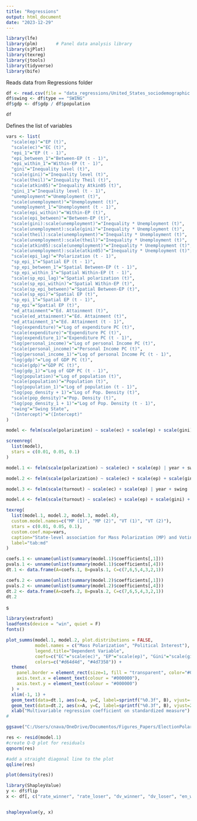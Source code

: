 ```yaml
---
title: "Regressions"
output: html_document
date: "2023-12-29"
---
```


```r
library(lfe)
library(plm)       # Panel data analysis library
library(sjPlot)
library(texreg)
library(jtools)
library(tidyverse)
library(bife)
```


Reads data from Regressions folder
```r
df <- read.csv(file = "data_regressions/United_States_sociodemographic.csv")
df$swing <- df$type == "SWING"
df$gdp <- df$gdp / df$population

df

```
Defines the list of variables

```r
vars <- list(
  "scale(ep)"="EP (t)",
  "scale(ec)"="EC (t)",
  "epi_1"="EP (t - 1)",
  "epi_between_1"="Between-EP (t - 1)",
  "epi_within_1"="Within-EP (t - 1)",
  "gini"="Inequality level (t)",
  "scale(gini)"="Inequality level (t)",
  "scale(theil)"="Inequality Theil (t)",
  "scale(atkin05)"="Inequality Atkin05 (t)",
  "gini_1"="Inequality level (t - 1)",
  "unemployment"="Unemployment (t)",
  "scale(unemployment)"="Unemployment (t)",
  "unemployment_1"="Unemployment (t - 1)",
  "scale(epi_within)"="Within-EP (t)",
  "scale(epi_between)"="Between-EP (t)",
  "scale(gini):scale(unemployment)"="Inequality * Unemployment (t)",
  "scale(unemployment):scale(gini)"="Inequality * Unemployment (t)",
  "scale(theil):scale(unemployment)"="Inequality * Unemployment (t)",
  "scale(unemployment):scale(theil)"="Inequality * Unemployment (t)",
  "scale(atkin05):scale(unemployment)"="Inequality * Unemployment (t)",
  "scale(unemployment):scale(atkin05)"="Inequality * Unemployment (t)",
  "scale(epi_lag)"="Polarization (t - 1)",
  "sp_epi_1"="Spatial EP (t - 1)",
  "sp_epi_between_1"="Spatial Between-EP (t - 1)",
  "sp_epi_within_1"="Spatial Within-EP (t - 1)",
  "scale(sp_epi_lag)"="Spatial polarization (t)",
  "scale(sp_epi_within)"="Spatial Within-EP (t)",
  "scale(sp_epi_between)"="Spatial Between-EP (t)",
  "scale(sp_epi)"="Spatial EP (t)",
  "sp_epi_1"="Spatial EP (t - 1)",
  "sp_epi"="Spatial EP (t)",
  "ed_attainment"="Ed. Attainment (t)",
  "scale(ed_attainment)"="Ed. Attainment (t)",
  "ed_attainment_1"="Ed. Attainment (t - 1)",
  "log(expenditure)"="Log of expenditure PC (t)",
  "scale(expenditure)"="Expenditure PC (t)",
  "log(expenditure_1)"="Expenditure PC (t - 1)",
  "log(personal_income)"="Log of personal Income PC (t)",
  "scale(personal_income)"="Personal Income PC (t)",
  "log(personal_income_1)"="Log of personal Income PC (t - 1)",
  "log(gdp)"="Log of GDP PC (t)",
  "scale(gdp)"="GDP PC (t)",
  "log(gdp_1)"="Log of GDP PC (t - 1)",
  "log(population)"="Log of population (t)",
  "scale(population)"="Population (t)",
  "log(population_1)"="Log of population (t - 1)",
  "log(pop_density + 1)"="Log of Pop. Density (t)",
  "scale(pop_density)"="Pop. Density (t)",
  "log(pop_density_1 + 1)"="Log of Pop. Density (t - 1)",
  "swing"="Swing State",
  "(Intercept)"="(Intercept)"
)
```

```r
model <- felm(scale(polarization) ~ scale(ec) + scale(ep) + scale(gini) + scale(gdp) + scale(pop_density) + scale(ed_attainment) + swing | year | 0 | state, data = df)

screenreg(
  list(model),
  stars = c(0.01, 0.05, 0.1)
)
```

```r
model.1 <- felm(scale(polarization) ~ scale(ec) + scale(ep) | year + swing | 0 | state, data = df)

model.2 <- felm(scale(polarization) ~ scale(ec) + scale(ep) + scale(gini)+ scale(unemployment)  + scale(gdp) + scale(pop_density) + scale(ed_attainment) | year + swing | 0 | state, data = df)

model.3 <- felm(scale(turnout) ~ scale(ec) + scale(ep) | year + swing | 0 | state, data = df)

model.4 <- felm(scale(turnout) ~ scale(ec) + scale(ep) + scale(gini) + scale(unemployment) + scale(gdp) + scale(pop_density) + scale(ed_attainment) | year + swing | 0 | state, data = df)

texreg(
  list(model.1, model.2, model.3, model.4),
  custom.model.names=c("MP (1)", "MP (2)", "VT (1)", "VT (2)"),
  stars = c(0.01, 0.05, 0.1),
  custom.coef.map=vars,
  caption="State-level association for Mass Polarization (MP) and Voting Turnout (VT) in the United States (2008-2020). Each model represents a multivariate regression, with year-fixed effects. These models represent the ones presented in the main manuscript. Standard errors are in brackets and are robustly clustered by state. We standardized both independent and dependent variables to have a mean of zero and a standard deviation of one.",
  label="tab:md"
)
```
```r
coefs.1 <- unname(unlist(summary(model.1)$coefficients[,1]))
pvals.1 <- unname(unlist(summary(model.1)$coefficients[,4]))
dt.1 <- data.frame(A=coefs.1, B=pvals.1, C=c(7,6,5,4,3,2,1))

coefs.2 <- unname(unlist(summary(model.2)$coefficients[,1]))
pvals.2 <- unname(unlist(summary(model.2)$coefficients[,4]))
dt.2 <- data.frame(A=coefs.2, B=pvals.2, C=c(7,6,5,4,3,2,1))
dt.2
```

s
```r
library(extrafont)
loadfonts(device = "win", quiet = F)
fonts()

plot_summs(model.1, model.2, plot.distributions = FALSE, 
           model.names = c("Mass Polarization", "Political Interest"),
           legend.title="Dependent Variable",
           coefs=c("EC"="scale(ec)", "EP"="scale(ep)", "Gini"="scale(gini)", "Unemployment"="scale(unemployment)", "GDP PC"="scale(gdp)", "Pop Density"="scale(pop_density)", "Ed. Attainment"="scale(ed_attainment)"),
           colors=c("#d64d4d", "#4d7358")) +
  theme(
    panel.border = element_rect(size=1, fill = "transparent", color="#000000"),
    axis.text.x = element_text(colour = "#000000"),
    axis.text.y = element_text(colour = "#000000")
  ) +
  xlim(-1, 1) +
  geom_text(data=dt.1, aes(x=A, y=C, label=sprintf("%0.3f", B), vjust=-1.25), color="#d64d4d") +
  geom_text(data=dt.2, aes(x=A, y=C, label=sprintf("%0.3f", B), vjust=2.15), color="#4d7358") +
  xlab("Multivariable regression coefficient on standardized measure")
# 

ggsave("C:/Users/cnava/OneDrive/Documentos/Figures_Papers/ElectionPolarization/Figure4.pdf")
```

```r
res <- resid(model.1)
#create Q-Q plot for residuals
qqnorm(res)

#add a straight diagonal line to the plot
qqline(res) 

plot(density(res))
```
```r

library(ShapleyValue)
y <- df$flip
x <- df[, c("rate_winner", "rate_loser", "dv_winner", "dv_loser", "en_winner", "en_loser", "flip_neighbors", "polling_winner_fround", "en_dv_winner", "en_dv_loser")]


shapleyvalue(y, x)
```

